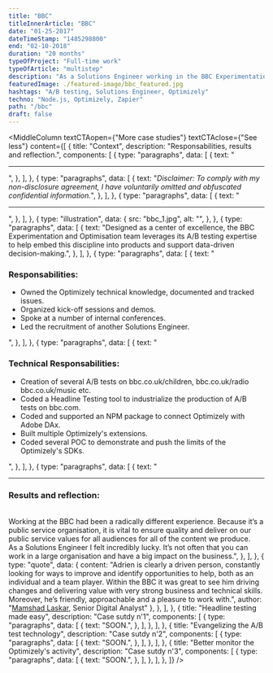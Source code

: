 ```yaml
---
title: "BBC"
titleInnerArticle: "BBC"
date: "01-25-2017"
dateTimeStamp: "1485298800"
end: "02-10-2018"
duration: "20 months"
typeOfProject: "Full-time work"
typeOfArticle: "multistep"
description: "As a Solutions Engineer working in the BBC Experimentation team, I was responsible for turning business requirements into tangible tools and deliverables through my technical expertise.<br>Being the sole technical expert within the wider team, I was required to adapt to changing business needs, keep abreast of the latest development, and constantly gaining new skills.<br><br><b>Key outcomes:</b></b><ul><li>Drove the internal adoption of Optimizely, our A/B testing provider.</li><li>Development of apps, modules and A/B tests that were pushed live to millions of users.</li></ul>"
featuredImage: ./featured-image/bbc_featured.jpg
hashtags: "A/B testing, Solutions Engineer, Optimizely"
techno: "Node.js, Optimizely, Zapier"
path: "/bbc"
draft: false
---
```


<MiddleColumn
	textCTAopen={"More case studies"}
	textCTAclose={"See less"}
	content={[
		{
			title: "Context",
			description: "Responsabilities, results and reflection.",
			components: [
				{
					type: "paragraphs",
					data: [
						{
							text: "<hr>",
						},
					],
				},
				{
					type: "paragraphs",
					data: [
						{
							text: "<span style='font-style:italic;'>Disclaimer: To comply with my non-disclosure agreement, I have voluntarily omitted and obfuscated confidential information.</span>",
						},
					],
				},
				{
					type: "paragraphs",
					data: [
						{
							text: "<hr>",
						},
					],
				},
				{
					type: "illustration",
					data: {
						src: "bbc_1.jpg",
						alt: "",
					},
				},
				{
					type: "paragraphs",
					data: [
						{
							text: "Designed as a center of excellence, the BBC Experimentation and Optimisation team leverages its A/B testing expertise to help embed this discipline into products and support data-driven decision-making.",
						},
					],
				},
				{
					type: "paragraphs",
					data: [
						{
							text: "<h3>Responsabilities:</h3><ul><li>Owned the Optimizely technical knowledge, documented and tracked issues.</li><li>Organized kick-off sessions and demos.</li><li>Spoke at a number of internal conferences.</li><li>Led the recruitment of another Solutions Engineer.</li></ul>",
						},
					],
				},
				{
					type: "paragraphs",
					data: [
						{
							text: "<h3>Technical Responsabilities:</h3><ul><li>Creation of several A/B tests on bbc.co.uk/children, bbc.co.uk/radio bbc.co.uk/music etc.</li><li>Coded a Headline Testing tool to industrialize the production of A/B tests on bbc.com.</li><li>Coded and supported an NPM package to connect Optimizely with Adobe DAx.</li><li>Built multiple Optimizely's extensions.</li><li>Coded several POC to demonstrate and push the limits of the Optimizely's SDKs.</li></ul>",
						},
					],
				},
				{
					type: "paragraphs",
					data: [
						{
							text: "<hr><h3>Results and reflection:</h3><br>Working at the BBC had been a radically different experience. Because it’s a public service organisation, it is vital to ensure quality and deliver on our public service values for all audiences for all of the content we produce.<br>As a Solutions Engineer I felt incredibly lucky. It’s not often that you can work in a large organisation and have a big impact on the business.",
						},
					],
				},
				{
					type: "quote",
					data: {
						content: "Adrien is clearly a driven person, constantly looking for ways to improve and identify opportunities to help, both as an individual and a team player. Within the BBC it was great to see him driving changes and delivering value with very strong business and technical skills. Moreover, he’s friendly, approachable and a pleasure to work with.",
						author: "<a href='https://www.linkedin.com/in/mamshad-laskar-33214597/' target='_blank'>Mamshad Laskar</a>, Senior Digital Analyst"
					},
				},
			],
		},
		{
			title: "Headline testing made easy",
			description: "Case sutdy n'1",
			components: [
				{
					type: "paragraphs",
					data: [
						{
							text: "SOON.",
						},
					],
				},
			],
		},
		{
			title: "Evangelizing the A/B test technology",
			description: "Case sutdy n'2",
			components: [
				{
					type: "paragraphs",
					data: [
						{
							text: "SOON.",
						},
					],
				},
			],
		},
		{
			title: "Better monitor the Optimizely's activity",
			description: "Case sutdy n'3",
			components: [
				{
					type: "paragraphs",
					data: [
						{
							text: "SOON.",
						},
					],
				},
			],
		},
	]}
/>
